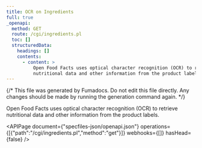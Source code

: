 ```yaml
---
title: OCR on Ingredients
full: true
_openapi:
  method: GET
  route: /cgi/ingredients.pl
  toc: []
  structuredData:
    headings: []
    contents:
      - content: >
          Open Food Facts uses optical character recognition (OCR) to retrieve
          nutritional data and other information from the product labels.
---
```


{/* This file was generated by Fumadocs. Do not edit this file directly. Any changes should be made by running the generation command again. */}

Open Food Facts uses optical character recognition (OCR) to retrieve nutritional data and other information from the product labels.


<APIPage document={"specfiles-json/openapi.json"} operations={[{"path":"/cgi/ingredients.pl","method":"get"}]} webhooks={[]} hasHead={false} />